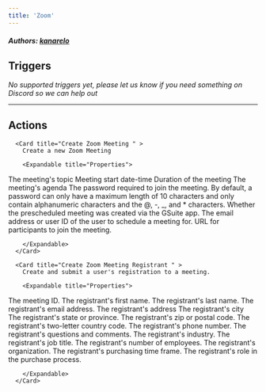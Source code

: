 ```yaml
---
title: 'Zoom'
---
```


##### Authors: [kanarelo](https://github.com/kanarelo)


## Triggers

*No supported triggers yet, please let us know if you need something on Discord so we can help out* 


---

## Actions


      <Card title="Create Zoom Meeting " >
        Create a new Zoom Meeting

        <Expandable title="Properties">
          
<ResponseField name="Meeting's topic" required type="Short_text">
The meeting's topic
</ResponseField>
            
<ResponseField name="Start Time"  type="Short_text">
Meeting start date-time
</ResponseField>
            
<ResponseField name="Duration (in Minutes)"  type="Number">
Duration of the meeting
</ResponseField>
            
<ResponseField name="Agenda"  type="Long_text">
The meeting's agenda
</ResponseField>
            
<ResponseField name="Password"  type="Short_text">
The password required to join the meeting. By default, a password can only have a maximum length of 10 characters and only contain alphanumeric characters and the @, -, _, and * characters.
</ResponseField>
            
<ResponseField name="Pre Schedule"  type="Checkbox">
Whether the prescheduled meeting was created via the GSuite app.
</ResponseField>
            
<ResponseField name="Schedule for"  type="Short_text">
The email address or user ID of the user to schedule a meeting for.
</ResponseField>
            
<ResponseField name="Join URL"  type="Long_text">
URL for participants to join the meeting.
</ResponseField>
              
        </Expandable>
      </Card>
  
      <Card title="Create Zoom Meeting Registrant " >
        Create and submit a user's registration to a meeting.

        <Expandable title="Properties">
          
<ResponseField name="Meeting ID" required type="Short_text">
The meeting ID.
</ResponseField>
            
<ResponseField name="First name" required type="Short_text">
The registrant's first name.
</ResponseField>
            
<ResponseField name="Last name"  type="Short_text">
The registrant's last name.
</ResponseField>
            
<ResponseField name="Email" required type="Short_text">
The registrant's email address.
</ResponseField>
            
<ResponseField name="Address"  type="Short_text">
The registrant's address
</ResponseField>
            
<ResponseField name="City"  type="Short_text">
The registrant's city
</ResponseField>
            
<ResponseField name="State"  type="Short_text">
The registrant's state or province.
</ResponseField>
            
<ResponseField name="Zip"  type="Short_text">
The registrant's zip or postal code.
</ResponseField>
            
<ResponseField name="Country"  type="Short_text">
The registrant's two-letter country code.
</ResponseField>
            
<ResponseField name="Phone"  type="Short_text">
The registrant's phone number.
</ResponseField>
            
<ResponseField name="Comments"  type="Long_text">
The registrant's questions and comments.
</ResponseField>
            
<ResponseField name="Custom questions"  type="Object">

</ResponseField>
            
<ResponseField name="Industry"  type="Short_text">
The registrant's industry.
</ResponseField>
            
<ResponseField name="Job title"  type="Short_text">
The registrant's job title.
</ResponseField>
            
<ResponseField name="No of employees"  type="Short_text">
The registrant's number of employees.
</ResponseField>
            
<ResponseField name="Organization"  type="Short_text">
The registrant's organization.
</ResponseField>
            
<ResponseField name="Purchasing time frame"  type="Short_text">
The registrant's purchasing time frame.
</ResponseField>
            
<ResponseField name="Role in purchase process"  type="Short_text">
The registrant's role in the purchase process.
</ResponseField>
              
        </Expandable>
      </Card>
  

